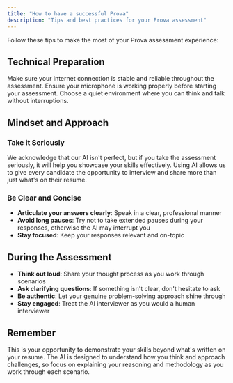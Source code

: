 ```yaml
---
title: "How to have a successful Prova"
description: "Tips and best practices for your Prova assessment"
---
```


Follow these tips to make the most of your Prova assessment experience:

## Technical Preparation

<Card title="Stable Internet Connection" icon="wifi">
Make sure your internet connection is stable and reliable throughout the assessment.
</Card>

<Card title="Test Your Microphone" icon="microphone">
Ensure your microphone is working properly before starting your assessment.
</Card>

<Card title="Find a Quiet Space" icon="volume-x">
Choose a quiet environment where you can think and talk without interruptions.
</Card>

## Mindset and Approach

### Take it Seriously
We acknowledge that our AI isn't perfect, but if you take the assessment seriously, it will help you showcase your skills effectively. Using AI allows us to give every candidate the opportunity to interview and share more than just what's on their resume.

### Be Clear and Concise
- **Articulate your answers clearly**: Speak in a clear, professional manner
- **Avoid long pauses**: Try not to take extended pauses during your responses, otherwise the AI may interrupt you
- **Stay focused**: Keep your responses relevant and on-topic

## During the Assessment

- **Think out loud**: Share your thought process as you work through scenarios
- **Ask clarifying questions**: If something isn't clear, don't hesitate to ask
- **Be authentic**: Let your genuine problem-solving approach shine through
- **Stay engaged**: Treat the AI interviewer as you would a human interviewer

## Remember

This is your opportunity to demonstrate your skills beyond what's written on your resume. The AI is designed to understand how you think and approach challenges, so focus on explaining your reasoning and methodology as you work through each scenario.